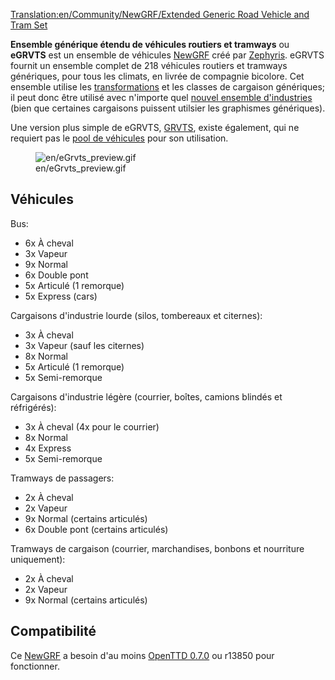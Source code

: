 [[Translation:en/Community/NewGRF/Extended Generic Road Vehicle and Tram Set]]


{{fr/Ensemble newgrf|Nom=Ensemble générique étendu de véhicules routiers et tramways
|Image=en/eGRVTS preview.png|Download=http://www.tt-forums.net/viewtopic.php?f=26&t=33415
|Discussion=http://www.tt-forums.net/viewtopic.php?f=26&t=33415
|Homepage=http://www.tt-forums.net/viewtopic.php?f=26&t=33415
}}
'''Ensemble générique étendu de véhicules routiers et tramways''' ou '''eGRVTS''' est un ensemble de véhicules [[fr/Manual/NewGRF|NewGRF]] créé par [[en/Zephyris|Zephyris]]. eGRVTS fournit un ensemble complet de 218 véhicules routiers et tramways génériques, pour tous les climats, en livrée de compagnie bicolore. Cet ensemble utilise les [[fr/Manual/Transformation|transformations]] et les classes de cargaison génériques; il peut donc être utilisé avec n'importe quel [[fr/Archive/Manual/Industries NewGRF|nouvel ensemble d'industries]] (bien que certaines cargaisons puissent utilsier les graphismes génériques).

Une version plus simple de eGRVTS, [[fr/Community/NewGRF/Ensemble générique de véhicules routiers et tramways|GRVTS]], existe également, qui ne requiert pas le [[fr/Pool de véhicules|pool de véhicules]] pour son utilisation.

[[File:en/eGrvts preview.gif|center]]

==Véhicules==
Bus:
*6x À cheval
*3x Vapeur
*9x Normal
*6x Double pont
*5x Articulé (1 remorque)
*5x Express (cars)

Cargaisons d'industrie lourde (silos, tombereaux et citernes):
*3x À cheval
*3x Vapeur (sauf les citernes)
*8x Normal
*5x Articulé (1 remorque)
*5x Semi-remorque

Cargaisons d'industrie légère (courrier, boîtes, camions blindés et réfrigérés):
*3x À cheval (4x pour le courrier)
*8x Normal
*4x Express
*5x Semi-remorque

Tramways de passagers:
*2x À cheval
*2x Vapeur
*9x Normal (certains articulés)
*6x Double pont (certains articulés)

Tramways de cargaison (courrier, marchandises, bonbons et nourriture uniquement):
*2x À cheval
*2x Vapeur
*9x Normal (certains articulés)

==Compatibilité==
Ce [[fr/Manual/NewGRF|NewGRF]] a besoin d'au moins [[fr/Archive/OpenTTD/OpenTTD 0.7.0|OpenTTD 0.7.0]] ou r13850 pour fonctionner.